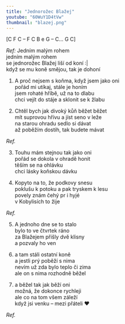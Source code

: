 ```yaml
---
title: "Jednorožec Blažej"
youtube: "60WuY1D4tVw"
thumbnail: "blazej.png"
---
```


[C F C – F C B e G – C... G C]

_Ref:_ Jedním malým rohem\
jedním malým rohem\
se jednorožec Blažej liší od koní :|\
když se mu koně smějou, tak je dohoní

1. A proč nejsem s koňma, když jsem jako oni\
   pořád mi utíkaj, stále je honím\
   jsem rohaté hříbě, už na to dlabu\
   chci vejít do stáje a sklonit se k žlabu

2. Chtěl bych jak divoký kůň běžet běžet\
   mít suprovou hřívu a jíst seno v leže\
   na starou ohradu sedlo si dávat\
   až poběžím dostih, tak budete mávat

_Ref._

3. Touhu mám stejnou tak jako oni\
   pořád se dokola v ohradě honit\
   těším se na ohlávku\
   chci lásky koňskou dávku

4. Kopyto na to, že podkovy snesu\
   poklušu k potoku a pak tryskem k lesu\
   povely znám čehý pr i hyjé\
   v Kobylisích to žije

_Ref._

5. A jednoho dne se to stalo\
   bylo to ve čtvrtek ráno\
   za Blažejem přišly dvě klisny\
   a pozvaly ho ven

6. a tam stáli ostatní koně\
   a jestli prý poběží s nima\
   nevím už zda bylo teplo či zima\
   ale on s nima rozhodně běžel

7. a běžel tak jak běží oni\
   možná, že dokonce rychleji\
   ale co na tom všem záleží\
   když jsi venku – mezi přáteli ♥️

_Ref._
